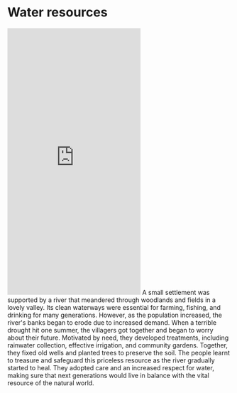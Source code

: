 # Water resources
<iframe width="full" height="600" src="https://www.youtube.com/embed/wSSgKVXd8SE?si=3GrQ86kvglR9sOF9" title="YouTube video player" frameborder="0" allow="accelerometer; autoplay; clipboard-write; encrypted-media; gyroscope; picture-in-picture; web-share" referrerpolicy="strict-origin-when-cross-origin" allowfullscreen></iframe>
A small settlement was supported by a river that meandered through woodlands and fields in a lovely valley. Its clean waterways were essential for farming, fishing, and drinking for many generations. However, as the population increased, the river's banks began to erode due to increased demand. 
When a terrible drought hit one summer, the villagers got together and began to worry about their future. Motivated by need, they developed treatments, including rainwater collection, effective irrigation, and community gardens. 
Together, they fixed old wells and planted trees to preserve the soil. The people learnt to treasure and safeguard this priceless resource as the river gradually started to heal. They adopted care and an increased respect for water, making sure that next generations would live in balance with the vital resource of the natural world.
